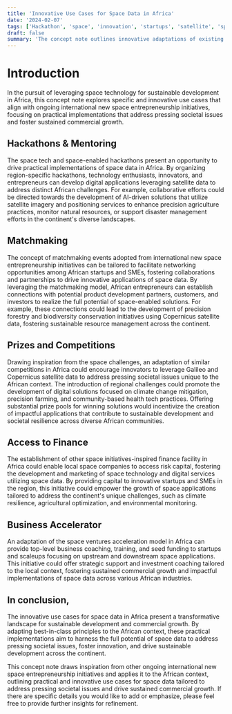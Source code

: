 ```yaml
---
title: 'Innovative Use Cases for Space Data in Africa'
date: '2024-02-07'
tags: ['Hackathon', 'space', 'innovation', 'startups', 'satellite', 'space technology', 'Africa']
draft: false
summary: 'The concept note outlines innovative adaptations of existing successful initiatives for space tech and space-enabled entrepreneurs to the African context, focusing on practical implementations of space data for addressing pressing societal issues and fostering sustained commercial growth. The concept explores specific use cases, including hackathons, matchmaking events, competitions, access to finance, and business accelerator programs, tailored to leverage space data for sustainable development and innovation in Africa. This approach aims to harness the transformative potential of space data to address unique challenges and drive impactful solutions across the continent, aligning with best-in-class principles drawn from successful space entrepreneurship public organization-led initiatives of the'
---
```


# Introduction

In the pursuit of leveraging space technology for sustainable development in Africa, this concept note explores specific and innovative use cases that align with ongoing international new space entrepreneurship initiatives, focusing on practical implementations that address pressing societal issues and foster sustained commercial growth.

## Hackathons & Mentoring

The space tech and space-enabled hackathons present an opportunity to drive practical implementations of space data in Africa. By organizing region-specific hackathons, technology enthusiasts, innovators, and entrepreneurs can develop digital applications leveraging satellite data to address distinct African challenges. For example, collaborative efforts could be directed towards the development of AI-driven solutions that utilize satellite imagery and positioning services to enhance precision agriculture practices, monitor natural resources, or support disaster management efforts in the continent's diverse landscapes.

## Matchmaking

The concept of matchmaking events adopted from international new space entrepreneurship initiatives can be tailored to facilitate networking opportunities among African startups and SMEs, fostering collaborations and partnerships to drive innovative applications of space data. By leveraging the matchmaking model, African entrepreneurs can establish connections with potential product development partners, customers, and investors to realize the full potential of space-enabled solutions. For example, these connections could lead to the development of precision forestry and biodiversity conservation initiatives using Copernicus satellite data, fostering sustainable resource management across the continent.

## Prizes and Competitions

Drawing inspiration from the space challenges, an adaptation of similar competitions in Africa could encourage innovators to leverage Galileo and Copernicus satellite data to address pressing societal issues unique to the African context. The introduction of regional challenges could promote the development of digital solutions focused on climate change mitigation, precision farming, and community-based health tech practices. Offering substantial prize pools for winning solutions would incentivize the creation of impactful applications that contribute to sustainable development and societal resilience across diverse African communities.

## Access to Finance

The establishment of other space initiatives-inspired finance facility in Africa could enable local space companies to access risk capital, fostering the development and marketing of space technology and digital services utilizing space data. By providing capital to innovative startups and SMEs in the region, this initiative could empower the growth of space applications tailored to address the continent's unique challenges, such as climate resilience, agricultural optimization, and environmental monitoring.

## Business Accelerator

An adaptation of the space ventures acceleration model in Africa can provide top-level business coaching, training, and seed funding to startups and scaleups focusing on upstream and downstream space applications. This initiative could offer strategic support and investment coaching tailored to the local context, fostering sustained commercial growth and impactful implementations of space data across various African industries.

## In conclusion,

The innovative use cases for space data in Africa present a transformative landscape for sustainable development and commercial growth. By adapting best-in-class principles to the African context, these practical implementations aim to harness the full potential of space data to address pressing societal issues, foster innovation, and drive sustainable development across the continent.

This concept note draws inspiration from other ongoing international new space entrepreneurship initiatives and applies it to the African context, outlining practical and innovative use cases for space data tailored to address pressing societal issues and drive sustained commercial growth. If there are specific details you would like to add or emphasize, please feel free to provide further insights for refinement.
